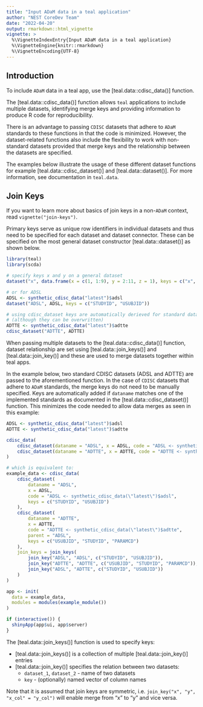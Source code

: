 ```yaml
---
title: "Input ADaM data in a teal application"
author: "NEST CoreDev Team"
date: "2022-04-20"
output: rmarkdown::html_vignette
vignette: >
  %\VignetteIndexEntry{Input ADaM data in a teal application}
  %\VignetteEngine{knitr::rmarkdown}
  %\VignetteEncoding{UTF-8}
---
```


## Introduction

To include `ADaM` data in a teal app, use the [teal.data::cdisc_data()] function.

The [teal.data::cdisc_data()] function allows `teal` applications to include multiple datasets, identifying merge keys
and providing information to produce R code for reproducibility.

There is an advantage to passing `CDISC` datasets that adhere to `ADaM` standards to these functions in that the code is
minimized. However, the dataset-related functions also include the flexibility to work with non-standard datasets
provided that merge keys and the relationship between the datasets are specified.

The examples below illustrate the usage of these different dataset functions for example [teal.data::cdisc_dataset()] and [teal.data::dataset()]. For more information,
see documentation in `teal.data`.

## Join Keys

If you want to learn more about basics of join keys in a non-`ADaM` context, read `vignette("join-keys")`.

Primary keys serve as unique row identifiers in individual datasets and thus need to be specified for each dataset
and dataset connector. These can be specified on the most general dataset constructor [teal.data::dataset()] as
shown below.

```r
library(teal)
library(scda)

# specify keys x and y on a general dataset
dataset("x", data.frame(x = c(1, 1:9), y = 2:11, z = 1), keys = c("x", "y"))

# or for ADSL
ADSL <- synthetic_cdisc_data("latest")$adsl
dataset("ADSL", ADSL, keys = c("STUDYID", "USUBJID"))

# using cdisc_dataset keys are automatically derieved for standard datanames
# (although they can be overwritten)
ADTTE <- synthetic_cdisc_data("latest")$adtte
cdisc_dataset("ADTTE", ADTTE)
```

When passing multiple datasets to the [teal.data::cdisc_data()] function, dataset relationship are set using
[teal.data::join_keys()] and [teal.data::join_key()] and these are used to merge datasets together within teal apps.

In the example below, two standard CDISC datasets (ADSL and ADTTE) are passed to the aforementioned
function. In the case of `CDISC` datasets that adhere to `ADaM` standards, the merge keys do not need to be manually
specified. Keys are automatically added if `dataname` matches one of the implemented standards as documented in the
[teal.data::cdisc_dataset()] function. This minimizes the code needed to allow data merges as seen in this
example:

```r
ADSL <- synthetic_cdisc_data("latest")$adsl
ADTTE <- synthetic_cdisc_data("latest")$adtte

cdisc_data(
	cdisc_dataset(dataname = "ADSL", x = ADSL, code = "ADSL <- synthetic_cdisc_data(\"latest\")$adsl"),
	cdisc_dataset(dataname = "ADTTE", x = ADTTE, code = "ADTTE <- synthetic_cdisc_data(\"latest\")$adtte")
)

# which is equivalent to:
example_data <- cdisc_data(
	cdisc_dataset(
		dataname = "ADSL",
		x = ADSL,
		code = "ADSL <- synthetic_cdisc_data(\"latest\")$adsl",
		keys = c("STUDYID", "USUBJID")
	),
	cdisc_dataset(
		dataname = "ADTTE",
		x = ADTTE,
		code = "ADTTE <- synthetic_cdisc_data(\"latest\")$adtte",
		parent = "ADSL",
		keys = c("USUBJID", "STUDYID", "PARAMCD")
	),
	join_keys = join_keys(
		join_key("ADSL", "ADSL", c("STUDYID", "USUBJID")),
		join_key("ADTTE", "ADTTE", c("USUBJID", "STUDYID", "PARAMCD")),
		join_key("ADSL", "ADTTE", c("STUDYID", "USUBJID"))
	)
)

app <- init(
  data = example_data,
  modules = modules(example_module())
)

if (interactive()) {
  shinyApp(app$ui, app$server)
}
```

The [teal.data::join_keys()] function is used to specify keys:

- [teal.data::join_keys()] is a collection of multiple [teal.data::join_key()] entries
- [teal.data::join_key()] specifies the relation between two datasets:
  - `dataset_1`, `dataset_2` - name of two datasets
  - `key` - (optionally) named vector of column names

Note that it is assumed that join keys are symmetric, i.e. `join_key("x", "y", "x_col" = "y_col")` will enable merge
from "x" to "y" and vice versa.
